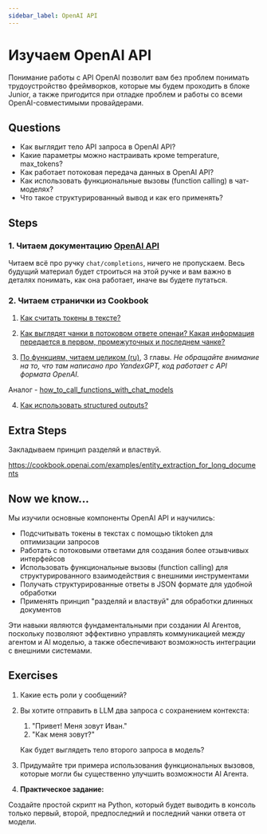 ```yaml
---
sidebar_label: OpenAI API
---
```


# Изучаем OpenAI API

Понимание работы с API OpenAI позволит вам без проблем понимать трудоустройство фреймворков, которые мы будем проходить в блоке Junior, а также пригодится при отладке проблем и работы со всеми OpenAI-совместимыми провайдерами.

## Questions

- Как выглядит тело API запроса в OpenAI API?
- Какие параметры можно настраивать кроме temperature, max_tokens?
- Как работает потоковая передача данных в OpenAI API?
- Как использовать функциональные вызовы (function calling) в чат-моделях?
- Что такое структурированный вывод и как его применять?

## Steps

### 1. Читаем документацию [OpenAI API](https://platform.openai.com/docs/api-reference)

Читаем всё про ручку `chat/completions`, ничего не пропускаем. Весь будущий материал будет строиться на этой ручке и вам важно в деталях понимать, как она работает, иначе вы будете путаться.

### 2. Читаем странички из Cookbook

1. [Как считать токены в тексте?](https://cookbook.openai.com/examples/how_to_count_tokens_with_tiktoken)

2. [Как выглядят чанки в потоковом ответе опенаи? Какая информация передается в первом, промежуточных и последнем чанке?](https://cookbook.openai.com/examples/how_to_stream_completions)

3. [По функциям, читаем целиком (ru)](https://www.ai-cookbook.ru/docs/guides/tools_yc/FC_why), 3 главы. *Не обращайте внимание на то, что там написано про YandexGPT, код работает с API формата OpenAI.*

Аналог - [how_to_call_functions_with_chat_models](https://cookbook.openai.com/examples/how_to_call_functions_with_chat_models)

4. [Как использовать structured outputs?](https://cookbook.openai.com/examples/how_to_use_structured_outputs)

## Extra Steps

Закладываем принцип разделяй и властвуй.

https://cookbook.openai.com/examples/entity_extraction_for_long_documents

## Now we know...

Мы изучили основные компоненты OpenAI API и научились:
- Подсчитывать токены в текстах с помощью tiktoken для оптимизации запросов
- Работать с потоковыми ответами для создания более отзывчивых интерфейсов
- Использовать функциональные вызовы (function calling) для структурированного взаимодействия с внешними инструментами
- Получать структурированные ответы в JSON формате для удобной обработки
- Применять принцип "разделяй и властвуй" для обработки длинных документов

Эти навыки являются фундаментальными при создании AI Агентов, поскольку позволяют эффективно управлять коммуникацией между агентом и AI моделью, а также обеспечивают возможность интеграции с внешними системами.

## Exercises

1. Какие есть роли у сообщений?

2. Вы хотите отправить в LLM два запроса с сохранением контекста:
    1. "Привет! Меня зовут Иван."
    2. "Как меня зовут?"

    Как будет выглядеть тело второго запроса в модель?

3. Придумайте три примера использования функциональных вызовов, которые могли бы существенно улучшить возможности AI Агента.

4. **Практическое задание:**

Создайте простой скрипт на Python, который будет выводить в консоль только первый, второй, предпоследний и последний чанки ответа от модели.
